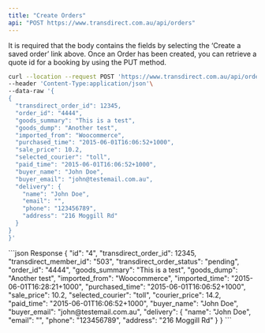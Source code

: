 ```yaml
---
title: "Create Orders"
api: "POST https://www.transdirect.com.au/api/orders"
---
```

It is required that the body contains the fields by selecting the ‘Create a saved order’ link above. Once an Order has been created, you can retrieve a quote id for a booking by using the PUT method.
<RequestExample>
```bash Example Request
curl --location --request POST 'https://www.transdirect.com.au/api/orders'
--header 'Content-Type:application/json'\
--data-raw '{
{
  "transdirect_order_id": 12345,
  "order_id": "4444",
  "goods_summary": "This is a test",
  "goods_dump": "Another test",
  "imported_from": "Woocommerce",
  "purchased_time": "2015-06-01T16:06:52+1000",
  "sale_price": 10.2,
  "selected_courier": "toll",
  "paid_time": "2015-06-01T16:06:52+1000",
  "buyer_name": "John Doe",
  "buyer_email": "john@testemail.com.au",
  "delivery": {
    "name": "John Doe",
    "email": "",
    "phone": "123456789",
    "address": "216 Moggill Rd"
  }
}
}'
``` 
</RequestExample>   
<ResponseExample>
```json Response
 {
  "id": "4",
  "transdirect_order_id": 12345,
  "transdirect_member_id": "503",
  "transdirect_order_status": "pending",
  "order_id": "4444",
  "goods_summary": "This is a test",
  "goods_dump": "Another test",
  "imported_from": "Woocommerce",
  "imported_time": "2015-06-01T16:28:21+1000",
  "purchased_time": "2015-06-01T16:06:52+1000",
  "sale_price": 10.2,
  "selected_courier": "toll",
  "courier_price": 14.2,
  "paid_time": "2015-06-01T16:06:52+1000",
  "buyer_name": "John Doe",
  "buyer_email": "john@testemail.com.au",
  "delivery": {
    "name": "John Doe",
    "email": "",
    "phone": "123456789",
    "address": "216 Moggill Rd"
  }
}
```
</ResponseExample>